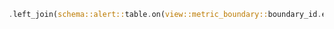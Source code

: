 ```rust
.left_join(schema::alert::table.on(view::metric_boundary::boundary_id.eq(schema::alert::boundary_id.nullable())))
```